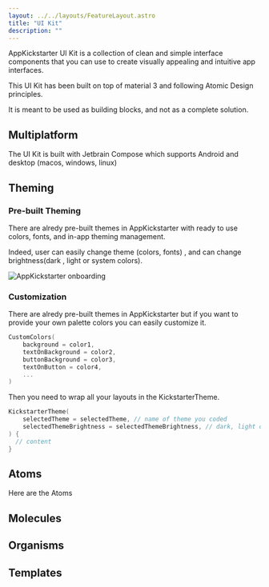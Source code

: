 ```yaml
---
layout: ../../layouts/FeatureLayout.astro
title: "UI Kit"
description: ""
---
```



AppKickstarter UI Kit is a collection of clean and simple interface components that you can use to create visually appealing and intuitive app interfaces.

This UI Kit has been built on top of material 3 and following Atomic Design principles. 

It is meant to be used as building blocks, and not as a complete solution.

## Multiplatform

The UI Kit is built with Jetbrain Compose which supports Android and desktop (macos, windows, linux)

## Theming

### Pre-built Theming

There are alredy pre-built themes in AppKickstarter with ready to use colors, fonts, and in-app theming management. 

Indeed, user can easily change theme (colors, fonts) , and can change brightness(dark , light or system colors). 


<div class="py-6 md:order-1 hidden md:block">
    <img src={onboardingGif} alt="AppKickstarter onboarding"/>
</div>


### Customization 

There are alredy pre-built themes in AppKickstarter but if you want to provide your own palette colors you can easily customize it.

```kotlin
CustomColors(
    background = color1,
    textOnBackground = color2, 
    buttonBackground = color3,
    textOnButton = color4,
    ...
)
```

Then you need to wrap all your layouts in the KickstarterTheme.

```kotlin
KickstarterTheme(
    selectedTheme = selectedTheme, // name of theme you coded
    selectedThemeBrightness = selectedThemeBrightness, // dark, light or system
) {
  // content
}
```

## Atoms
 
Here are the Atoms

## Molecules


## Organisms


## Templates

